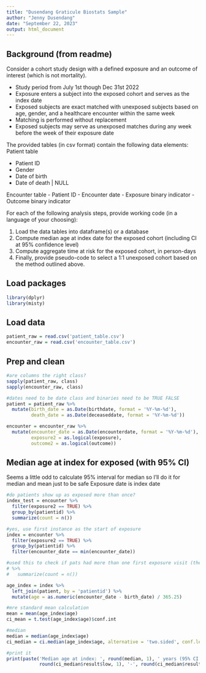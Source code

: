 ```yaml
---
title: "Dusendang Graticule Biostats Sample"
author: "Jenny Dusendang"
date: "September 22, 2023"
output: html_document
---
```


## Background (from readme)

Consider a cohort study design with a defined exposure and an outcome of interest (which is not 
mortality).

- Study period from July 1st though Dec 31st 2022
- Exposure enters a subject into the exposed cohort and serves as the index date
- Exposed subjects are exact matched with unexposed subjects based on age, gender, and a healthcare 
encounter within the same week
- Matching is performed without replacement
- Exposed subjects may serve as unexposed matches during any week before the week of their exposure 
date

The provided tables (in csv format) contain the following data elements:
Patient table

- Patient ID
- Gender
- Date of birth
- Date of death | NULL

Encounter table
- Patient ID
- Encounter date
- Exposure binary indicator
- Outcome binary indicator

For each of the following analysis steps, provide working code (in a language of your choosing):

1. Load the data tables into dataframe(s) or a database
2. Compute median age at index date for the exposed cohort (including CI at 95% confidence level)
3. Compute aggregate time at risk for the exposed cohort, in person-days
4. Finally, provide pseudo-code to select a 1:1 unexposed cohort based on the method outlined above.




## Load packages
```r

library(dplyr)
library(misty)

```




## Load data 
```r

patient_raw = read.csv('patient_table.csv')
encounter_raw = read.csv('encounter_table.csv')

```




## Prep and clean 
```r

#are columns the right class? 
sapply(patient_raw, class)
sapply(encounter_raw, class)

#dates need to be date class and binaries need to be TRUE FALSE
patient = patient_raw %>%
  mutate(birth_date = as.Date(birthdate, format = '%Y-%m-%d'),
         death_date = as.Date(deceaseddate, format = '%Y-%m-%d'))

encounter = encounter_raw %>%
  mutate(encounter_date = as.Date(encounterdate, format = '%Y-%m-%d'),
         exposure2 = as.logical(exposure),
         outcome2 = as.logical(outcome))

```




## Median age at index for exposed (with 95% CI)
Seems a little odd to calculate 95% interval for median so I'll do it for median and mean just to be 
safe 
Exposure date is index date 
```r

#do patients show up as exposed more than once? 
index_test = encounter %>% 
  filter(exposure2 == TRUE) %>%
  group_by(patientid) %>%
  summarize(count = n())

#yes, use first instance as the start of exposure 
index = encounter %>%
  filter(exposure2 == TRUE) %>%
  group_by(patientid) %>%
  filter(encounter_date == min(encounter_date)) 

#used this to check if pats had more than one first exposure visit (they did not) 
# %>%
#   summarize(count = n())

age_index = index %>%
  left_join(patient, by = 'patientid') %>%
  mutate(age = as.numeric(encounter_date - birth_date) / 365.25)

#mre standard mean calculation
mean = mean(age_index$age)
ci_mean = t.test(age_index$age)$conf.int

#median 
median = median(age_index$age)
ci_median = ci.median(age_index$age, alternative = 'two.sided', conf.level = 0.95)

#print it 
print(paste('Median age at index: ', round(median, 1), ' years (95% CI: ', 
            round(ci_median$result$low, 1), '-', round(ci_median$result$upp, 1), ')', sep = ''))

```



